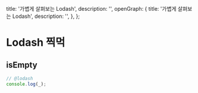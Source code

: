   title: '가볍게 살펴보는 Lodash',
  description: '',
  openGraph: {
    title: '가볍게 살펴보는 Lodash',
    description: '',
  },
};

# Lodash 찍먹

## isEmpty

```js
// @lodash
console.log(_);
```
